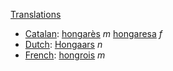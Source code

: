 [[Translations]]

*[[Catalan]]: [[hongarès]] ''m'' [[hongaresa]] ''f''
*[[Dutch]]: [[Hongaars]] ''n''
*[[French]]: [[hongrois]] ''m''